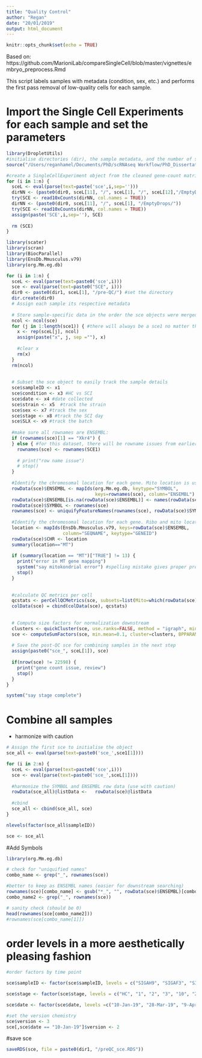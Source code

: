 ```yaml
---
title: "Quality Control"
author: "Regan"
date: "20/01/2019"
output: html_document
---
```


```r
knitr::opts_chunk$set(echo = TRUE)
```

Based on:
https://github.com/MarioniLab/compareSingleCell/blob/master/vignettes/embryo_preprocess.Rmd

This script labels samples with metadata (condition, sex, etc.) and performs the first pass removal of low-quality cells for each sample.

# Import the Single Cell Experiments for each sample and set the parameters 
```r
library(DropletUtils)
#initialise directories (dir), the sample metadata, and the number of samples (n)
source("/Users/reganhamel/Documents/PhD/scRNAseq Workflow/PhD_Dissertation/Chapter_3/Sources/All.R")

#create a SingleCellExperiment object from the cleaned gene-count matrices
for (i in 1:n) {
  sceL <- eval(parse(text=paste('sce',i,sep='')))
  dirNN <- (paste0(dir0, sceL[11], "/", sceL[1], "/", sceL[12],"/EmptyDrops/")) 
  try(SCE <- read10xCounts(dirNN, col.names = TRUE))
  dirNN <- (paste0(dir0, sceL[11], "/", sceL[1], "/EmptyDrops/")) 
  try(SCE <- read10xCounts(dirNN, col.names = TRUE))
  assign(paste('SCE',i,sep=''), SCE)
  
  rm (SCE)
}

```



```r
library(scater)
library(scran)
library(BiocParallel)
library(EnsDb.Mmusculus.v79)
library(org.Mm.eg.db)

for (i in 1:n) {
  sceL <- eval(parse(text=paste0('sce',i)))
  sce <- eval(parse(text=paste0("SCE", i)))
  dir0 <- paste0(dir1, sceL[1], "/pre-QC/") #set the directory
  dir.create(dir0)
  # Assign each sample its respective metadata
  
  # Store sample-specific data in the order the sce objects were merged
  ncol <- ncol(sce) 
  for (j in 1:length(sce1)) { #there will always be a sce1 no matter the number of subsets or samples
    x <- rep(sceL[j], ncol)   
    assign(paste("x", j, sep =""), x)
    
    #clear x
    rm(x)
  }
  rm(ncol)
  
  
  # Subset the sce object to easily track the sample details
  sce$sampleID <- x1
  sce$condition <- x3 #HC vs SCI
  sce$date <- x4 #date collected
  sce$strain <- x5  #track the strain
  sce$sex <- x7 #track the sex
  sce$stage <- x8 #track the SCI day
  sce$SLX <- x9 #track the batch
  
  #make sure all rownames are ENSEMBL:
  if (rownames(sce)[1] == "Xkr4") {
  } else { #for this dataset, there will be rowname issues from earlier pre-processing. Align them here
    rownames(sce) <- rownames(SCE1)
    
    # print("row name issue")
    # stop()
  }
  
  #Identify the chromosomal location for each gene. Mito location is used for downstream QC"
  rowData(sce)$ENSEMBL <- mapIds(org.Mm.eg.db, keytype="SYMBOL", 
                                 keys=rownames(sce), column="ENSEMBL")   
  rowData(sce)$ENSEMBL[is.na(rowData(sce)$ENSEMBL)] <- names(rowData(sce)$ENSEMBL)[is.na(rowData(sce)$ENSEMBL)]
  rowData(sce)$SYMBOL <- rownames(sce)
  rownames(sce) <- uniquifyFeatureNames(rownames(sce), rowData(sce)$SYMBOL)
  
  #Identify the chromosomal location for each gene. Ribo and mito location is used for downstream QC"
  location <- mapIds(EnsDb.Mmusculus.v79, keys=rowData(sce)$ENSEMBL, 
                     column="SEQNAME", keytype="GENEID")
  rowData(sce)$CHR <- location
  summary(location=="MT")
  
  if (summary(location == "MT")["TRUE"] != 13) {
    print("error in MT gene mapping")
    system("say mitokondrial error") #spelling mistake gives proper pronunciation
    stop()
  }
  
  
  #calculate QC metrics per cell
  qcstats <- perCellQCMetrics(sce, subsets=list(Mito=which(rowData(sce)$CHR =="MT"))) 
  colData(sce) = cbind(colData(sce), qcstats)
  
  
  # Compute size factors for normalization downstream
  clusters <- quickCluster(sce, use.ranks=FALSE, method = "igraph", min.size = 100) #must set min.size, otherwise it takes forever
  sce <- computeSumFactors(sce, min.mean=0.1, cluster=clusters, BPPARAM=SerialParam()) 
  
  # Save the post-QC sce for combining samples in the next step
  assign(paste0("sce_", sceL[1]), sce)
  
  if(nrow(sce) != 22598) {
    print("gene count issue, review")
    stop()
  }
}

system("say stage complete")
```

# Combine all samples
- harmonize with caution
```r
# Assign the first sce to initialise the object
sce_all <- eval(parse(text=paste0('sce_',sce1[1])))

for (i in 2:n) { 
  sceL <- eval(parse(text=paste0('sce',i)))
  sce <- eval(parse(text=paste0('sce_',sceL[1])))
  
  #harmonize the SYMBOL and ENSEMBL row data (use with caution)
  rowData(sce_all)@listData <-   rowData(sce)@listData
  
  #cbind
  sce_all <- cbind(sce_all, sce)
}

nlevels(factor(sce_all$sampleID))
```

```r
sce <- sce_all
```

#Add Symbols
```r
library(org.Mm.eg.db)

# check for "uniquified names"
combo_name <- grep("_", rownames(sce))

#better to keep as ENSEMBL names (easier for downstream searching)
rownames(sce)[combo_name] <- gsub("*_", "", rowData(sce)$ENSEMBL)[combo_name]
combo_name2 <- grep("_", rownames(sce))

# sanity check (should be 0)
head(rownames(sce[combo_name2]))
#rownames(sce[combo_name[1]])
```

# order levels in a more aesthetically pleasing fashion
```r
#order factors by time point

sce$sampleID <- factor(sce$sampleID, levels = c("SIGAH9", "SIGAF3", "SIGAD10", "SIGAG11.D2", "SIGAF9","SIGAG9.D1","SIGAH11", "SIGAE11","SIGAF11","SIGAE3", "SIGAD3", "SIGAG9.D3", "SIGAE10", "SIGAF10", "SIGAG11.D21"))

sce$stage <- factor(sce$stage, levels = c("HC", "1", "2", "3", "10", "21"))

sce$date <- factor(sce$date, levels =c("10-Jan-19", "28-Mar-19", "9-Apr-19", "23-May-19","20-Jul-19"))
```

```r
#set the version chemistry
sce$version <- 3
sce[,sce$date == "10-Jan-19"]$version <- 2
```

#save sce
```r
saveRDS(sce, file = paste0(dir1, "/preQC_sce.RDS"))
```



